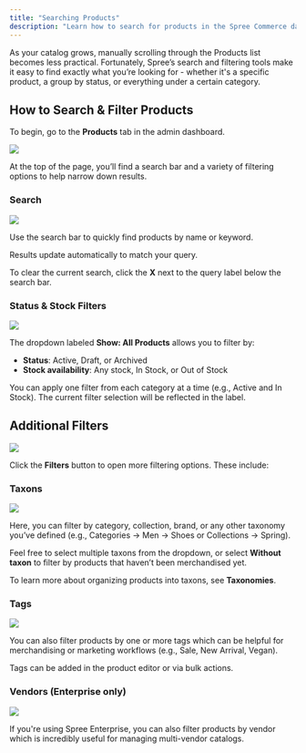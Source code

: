 ```yaml
---
title: "Searching Products"
description: "Learn how to search for products in the Spree Commerce dashboard."
---
```


As your catalog grows, manually scrolling through the Products list becomes less practical. Fortunately, Spree’s search and filtering tools make it easy to find exactly what you’re looking for - whether it's a specific product, a group by status, or everything under a certain category.

## How to Search & Filter Products

To begin, go to the **Products** tab in the admin dashboard.

![](/docs/images/user/products/searching-products/1.product_tab.png)

At the top of the page, you’ll find a search bar and a variety of filtering options to help narrow down results.

### Search

![](/docs/images/user/products/searching-products/2.search.png)

Use the search bar to quickly find products by name or keyword.

Results update automatically to match your query.

To clear the current search, click the **X** next to the query label below the search bar.

### Status & Stock Filters

![](/docs/images/user/products/searching-products/3.status_and_stock.png)

The dropdown labeled **Show: All Products** allows you to filter by:

- **Status**: Active, Draft, or Archived
- **Stock availability**: Any stock, In Stock, or Out of Stock

You can apply one filter from each category at a time (e.g., Active and In Stock). The current filter selection will be reflected in the label.

## Additional Filters

![](/docs/images/user/products/searching-products/4.filters.png)

Click the **Filters** button to open more filtering options. These include:

### Taxons

![](/docs/images/user/products/searching-products/5.taxon_filter.png)

Here, you can filter by category, collection, brand, or any other taxonomy you’ve defined (e.g., Categories → Men → Shoes or Collections → Spring).

Feel free to select multiple taxons from the dropdown, or select **Without taxon** to filter by products that haven’t been merchandised yet.

To learn more about organizing products into taxons, see **Taxonomies**.

### Tags

![](/docs/images/user/products/searching-products/6.tag_filter.png)

You can also filter products by one or more tags which can be helpful for merchandising or marketing workflows (e.g., Sale, New Arrival, Vegan).

<Note>
  Tags can be added in the product editor or via bulk actions.
</Note>

### Vendors (Enterprise only)

![](/docs/images/user/products/searching-products/7.vendor_filter.png)

If you're using Spree Enterprise, you can also filter products by vendor which is incredibly useful for managing multi-vendor catalogs.